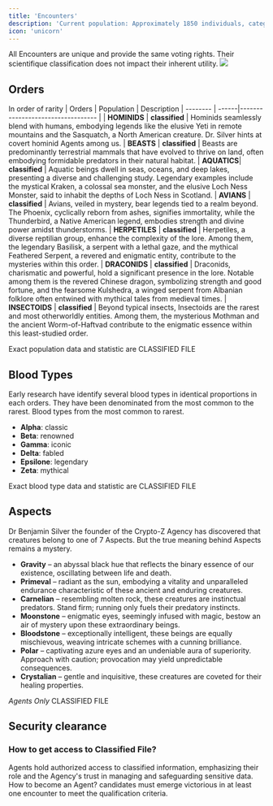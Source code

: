 ```yaml
---
title: 'Encounters'
description: 'Current population: Approximately 1850 individuals, categorized into 7 orders within the Crypto-Z lore. Population details for each category are classified (clearance level: Agent).'
icon: 'unicorn'
---
```


<Warning> All Encounters are unique and provide the same voting rights. Their scientifique classification does not impact their inherent utility.</Warning>
<img
  src="/images/black-annis.png"
/>
## Orders
In order of rarity
| Orders | Population | Description
| -------- | ------|---------------------------------- |
| **HOMINIDS** | **classified** | Hominids seamlessly blend with humans, embodying legends like the elusive Yeti in remote mountains and the Sasquatch, a North American creature. Dr. Silver hints at covert hominid Agents among us.
| **BEASTS** | **classified** | Beasts are predominantly terrestrial mammals that have evolved to thrive on land, often embodying formidable predators in their natural habitat. 
| **AQUATICS**| **classified** | Aquatic beings dwell in seas, oceans, and deep lakes, presenting a diverse and challenging study. Legendary examples include the mystical Kraken, a colossal sea monster, and the elusive Loch Ness Monster, said to inhabit the depths of Loch Ness in Scotland.
| **AVIANS** | **classified** | Avians, veiled in mystery, bear legends tied to a realm beyond. The Phoenix, cyclically reborn from ashes, signifies immortality, while the Thunderbird, a Native American legend, embodies strength and divine power amidst thunderstorms.
| **HERPETILES** | **classified** | Herpetiles, a diverse reptilian group, enhance the complexity of the lore. Among them, the legendary Basilisk, a serpent with a lethal gaze, and the mythical Feathered Serpent, a revered and enigmatic entity, contribute to the mysteries within this order.
| **DRACONIDS** | **classified** | Draconids, charismatic and powerful, hold a significant presence in the lore. Notable among them is the revered Chinese dragon, symbolizing strength and good fortune, and the fearsome Kulshedra, a winged serpent from Albanian folklore often entwined with mythical tales from medieval times.
| **INSECTOIDS** | **classified** | Beyond typical insects, Insectoids are the rarest and most otherworldly entities. Among them, the mysterious Mothman and the ancient Worm-of-Haftvad contribute to the enigmatic essence  within this least-studied order.

<Note>Exact population data and statistic are CLASSIFIED FILE</Note>

## Blood Types

Early research have identify several blood types in identical proportions in each orders. They have been denominated from the most common to the rarest.
Blood types from the most common to rarest.
* **Alpha**: classic
* **Beta**: renowned
* **Gamma**: iconic
* **Delta**: fabled
* **Epsilone**: legendary
* **Zeta**: mythical

<Note>Exact blood type data and statistic are CLASSIFIED FILE</Note>

## Aspects
Dr Benjamin Silver the founder of the Crypto-Z Agency has discovered that creatures belong to one of 7 Aspects. But the true meaning behind Aspects remains a mystery.

* **Gravity** – an abyssal black hue that reflects the binary essence of our existence, oscillating between life and death.
* **Primeval** – radiant as the sun, embodying a vitality and unparalleled endurance characteristic of these ancient and enduring creatures.
* **Carnelian** – resembling molten rock, these creatures are instinctual predators. Stand firm; running only fuels their predatory instincts.
* **Moonstone** – enigmatic eyes, seemingly infused with magic, bestow an air of mystery upon these extraordinary beings.
* **Bloodstone** – exceptionally intelligent, these beings are equally mischievous, weaving intricate schemes with a cunning brilliance.
* **Polar** – captivating azure eyes and an undeniable aura of superiority. Approach with caution; provocation may yield unpredictable consequences.
* **Crystalian** –  gentle and inquisitive, these creatures are coveted for their healing properties.

<Note>_Agents Only_ CLASSIFIED FILE</Note>

## Security clearance
### How to get access to Classified File?
Agents hold authorized access to classified information, emphasizing their role and the Agency's trust in managing and safeguarding sensitive data.
<Tip>How to become an Agent? candidates must emerge victorious in at least one encounter to meet the qualification criteria.</Tip>


